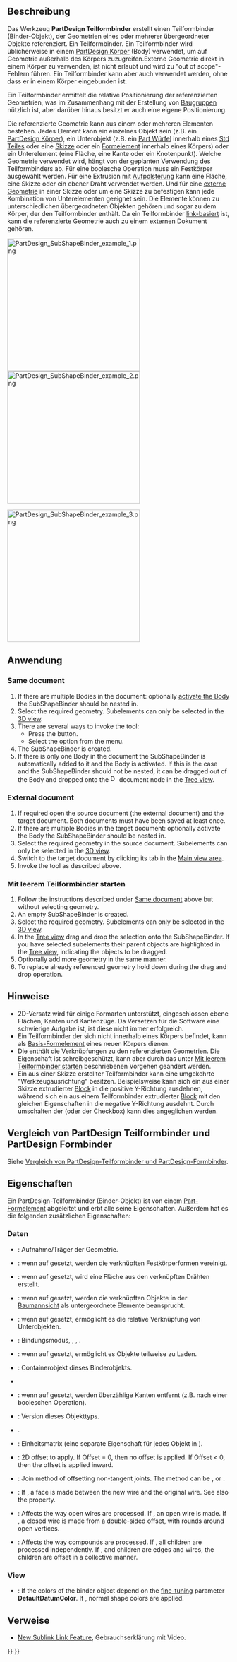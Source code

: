 <languages/>

{{Docnav/de
|[[PartDesign_ShapeBinder/de|FormBinder]]
|[[PartDesign_Clone/de|Klon]]
|[[PartDesign_Workbench/de|PartDesign]]
|IconL=PartDesign_ShapeBinder.svg
|IconR=PartDesign_Clone.svg
|IconC=Workbench_PartDesign.svg
}}

{{GuiCommand/de
|Name=PartDesign SubShapeBinder
|Name/de=PartDesign Teilformbinder
|Workbenches=[[PartDesign_Workbench/de|PartDesign]]
|MenuLocation=Part Design → Teilformbinder erstellen
|Version=0.19
|SeeAlso=[[PartDesign_Clone/de|PartDesign Klon]]
}}

<span id="Description"></span>
==Beschreibung==

Das Werkzeug '''PartDesign Teilformbinder''' erstellt einen Teilformbinder (Binder-Objekt), der Geometrien eines oder mehrerer übergeordneter Objekte referenziert. Ein Teilformbinder. Ein Teilformbinder wird üblicherweise in einem [[PartDesign_Body/de|PartDesign Körper]] (Body) verwendet, um auf Geometrie außerhalb des Körpers zuzugreifen.Externe Geometrie direkt in einem Körper zu verwenden, ist nicht erlaubt und wird zu "out of scope"-Fehlern führen. Ein Teilformbinder kann aber auch verwendet werden, ohne dass er in einem Körper eingebunden ist.

Ein Teilformbinder ermittelt die relative Positionierung der referenzierten Geometrien, was im Zusammenhang mit der Erstellung von [[Assembly/de|Baugruppen]] nützlich ist, aber darüber hinaus besitzt er auch eine eigene Positionierung.

Die referenzierte Geometrie kann aus einem oder mehreren Elementen bestehen. Jedes Element kann ein einzelnes Objekt sein (z.B. ein [[PartDesign_Body/de|PartDesign Körper]]), ein Unterobjekt (z.B. ein [[Part_Box/de|Part Würfel]] innerhalb eines [[Std_Part/de|Std Teiles]] oder eine [[PartDesign_NewSketch/de|Skizze]] oder ein [[PartDesign_Feature/de|Formelement]] innerhalb eines Körpers) oder ein Unterelement (eine Fläche, eine Kante oder ein Knotenpunkt). Welche Geometrie verwendet wird, hängt von der geplanten Verwendung des Teilformbinders ab. Für eine boolesche Operation muss ein Festkörper ausgewählt werden. Für eine Extrusion mit [[PartDesign_Pad|Aufpolsterung]] kann eine Fläche, eine Skizze oder ein ebener Draht verwendet werden. Und für eine [[Sketcher_External/de|externe Geometrie]] in einer Skizze oder um eine Skizze zu befestigen kann jede Kombination von Unterelementen geeignet sein. Die Elemente können zu unterschiedlichen übergeordneten Objekten gehören und sogar zu dem Körper, der den Teilformbinder enthält. Da ein Teilformbinder [[Std_LinkMake|link-basiert]] ist, kann die referenzierte Geometrie auch zu einem externen Dokument gehören.

[[File:PartDesign_SubShapeBinder_example_1.png|x300px]] [[File:PartDesign_SubShapeBinder_example_2.png|x300px]]
{{Caption|Links: zwei Festkörper, die in zwei separaten [[PartDesign_Body/de|Körpern]] erstellt wurden.<br> 
Rechts: zwei Teilformbinder, die Geometrien des ersten Körpers referenzieren, innerhalb des zweiten Körpers und an eine andere Position verschoben.}}

[[File:PartDesign_SubShapeBinder_example_3.png|x300px]]
{{Caption|Die beiden Teilfornbinder werden verwendet, um im zweiten Körper mit der [[PartDesign_Boolean/de|booleschen Operation]] Differenz einen Ausschnitt zu erstellen und mit [[PartDesign_Pad/de|Aufpolsterung]] einen Block hinzuzufügen.}}

<span id="Usage"></span>
==Anwendung==

=== Same document ===

# If there are multiple Bodies in the document: optionally [[PartDesign_Body#Active_status|activate the Body]] the SubShapeBinder should be nested in.
# Select the required geometry. Subelements can only be selected in the [[3D_view|3D view]].
# There are several ways to invoke the tool:
#* Press the {{Button|[[Image:PartDesign_SubShapeBinder.svg|16px]] [[PartDesign_SubShapeBinder|PartDesign SubShapeBinder]]}} button.
#* Select the {{MenuCommand|Part Design → [[Image:PartDesign_SubShapeBinder.svg|16px]] Create a sub-object(s) shape binder}} option from the menu.
# The SubShapeBinder is created.
# If there is only one Body in the document the SubShapeBinder is automatically added to it and the Body is activated. If this is the case and the SubShapeBinder should not be nested, it can be dragged out of the Body and dropped onto the [[Image:Document.svg|16px]] document node in the [[Tree_view|Tree view]].

=== External document ===

# If required open the source document (the external document) and the target document. Both documents must have been saved at least once.
# If there are multiple Bodies in the target document: optionally activate the Body the SubShapeBinder should be nested in.
# Select the required geometry in the source document. Subelements can only be selected in the [[3D_view|3D view]].
# Switch to the target document by clicking its tab in the [[Main_view_area|Main view area]].
# Invoke the tool as described above.

<span id="Start_with_empty_SubShapeBinder"></span>
===Mit leerem Teilformbinder starten===

# Follow the instructions described under [[#Same_document|Same document]] above but without selecting geometry.
# An empty SubShapeBinder is created.
# Select the required geometry. Subelements can only be selected in the [[3D_view|3D view]].
# In the [[Tree_view|Tree view]] drag and drop the selection onto the SubShapeBinder. If you have selected subelements their parent objects are highlighted in the [[Tree_view|Tree view]], indicating the objects to be dragged.
# Optionally add more geometry in the same manner.
# To replace already referenced geometry hold down {{KEY|Ctrl}} during the drag and drop operation.

<span id="Notes"></span>
==Hinweise==

* 2D-Versatz wird für einige Formarten unterstützt, eingeschlossen ebene Flächen, Kanten und Kantenzüge. Da Versetzen für die Software eine schwierige Aufgabe ist, ist diese nicht immer erfolgreich.
* Ein Teilformbinder der sich nicht innerhalb eines Körpers befindet, kann als [[PartDesign_Body/de#Basis Formelement|Basis-Formelement]] eines neuen Körpers dienen.
* Die {{PropertyData/de|Support}} enthält die Verknüpfungen zu den referenzierten Geometrien. Die Eigenschaft ist schreibgeschützt, kann aber durch das unter [[#Mit leerem Teilformbinder starten|Mit leerem Teilformbinder starten]] beschriebenen Vorgehen geändert werden.
* Ein aus einer Skizze erstellter Teilformbinder kann eine umgekehrte "Werkzeugausrichtung" besitzen. Beispielsweise kann sich ein aus einer Skizze extrudierter [[PartDesign_Pad/de|Block]] in die positive Y-Richtung ausdehnen, während sich ein aus einem Teilformbinder extrudierter [[PartDesign_Pad/de|Block]] mit den gleichen Eigenschaften in die negative Y-Richtung ausdehnt. Durch umschalten der {{PropertyData/de|Reversed}}  (oder der Checkbox) kann dies angeglichen werden.

<span id="PartDesign_SubShapeBinder_vs._PartDesign_ShapeBinder"></span>
==Vergleich von PartDesign Teilformbinder und PartDesign Formbinder==

Siehe [[PartDesign_ShapeBinder/de#Vergleich_von_PartDesign_Teilformbinder_und_PartDesign_Formbinder|Vergleich von PartDesign-Teilformbinder und PartDesign-Formbinder]].

<span id="Properties"></span>
== Eigenschaften ==

Ein PartDesign-Teilformbinder (Binder-Objekt) ist von einem [[Part_Feature/de|Part-Formelement]] abgeleitet und erbt alle seine Eigenschaften. Außerdem hat es die folgenden zusätzlichen Eigenschaften:

<span id="Data"></span>
=== Daten ===

{{TitleProperty|Base}}

* {{PropertyData/de|Support|XLinkSubList}}: Aufnahme/Träger der Geometrie.
* {{PropertyData/de|Fuse|Bool}}: wenn auf {{TRUE}} gesetzt, werden die verknüpften Festkörperformen vereinigt.
* {{PropertyData/de|Make Face|Bool}}: wenn auf {{TRUE}} gesetzt, wird eine Fläche aus den verknüpften Drähten erstellt.
* {{PropertyData/de|Claim Children|PropertyBool}}: wenn auf {{TRUE}} gesetzt, werden die verknüpften Objekte in der  [[Tree_view/de|Baumannsicht]] als untergeordnete Elemente beansprucht.
* {{PropertyData/de|Relative|Bool}}: wenn auf {{TRUE}} gesetzt, ermöglicht es die relative Verknüpfung von Unterobjekten.
* {{PropertyData/de|Bind Mode|Enumeration}}: Bindungsmodus, {{value|Synchronized}}, {{Value|Frozen}}, {{Value|Detached}}.
* {{PropertyData/de|Partial Load|Bool}}: wenn auf {{TRUE}} gesetzt, ermöglicht es Objekte teilweise zu Laden.
* {{PropertyData/de|Context|XLink|hidden}}: Containerobjekt dieses Binderobjekts.
* {{PropertyData/de|Bind Copy On Change|Enumeration}}
* {{PropertyData/de|Refine|Bool}}: wenn auf {{TRUE}} gesetzt, werden überzählige Kanten entfernt (z.B. nach einer booleschen Operation).
* {{PropertyData/de|_ Version|Integer|hidden}}: Version dieses Objekttyps.
* {{PropertyData/de|_ Copied Link|XLinkSub|hidden}}.

{{TitleProperty|Cache}}

* {{PropertyData/de|Cache_*|Matrix|hidden}}: Einheitsmatrix (eine separate Eigenschaft für jedes Objekt in {{PropertyData/de|Support}}).

{{TitleProperty|Offsetting}}

* {{PropertyData|Offset}}: 2D offset to apply. If Offset = 0, then no offset is applied. If Offset < 0, then the offset is applied inward.
* {{PropertyData|Offset Join Type}}: Join method of offsetting non-tangent joints. The method can be {{Value|Arcs}}, {{Value|Tangent}} or {{Value|Intersection}}.
* {{PropertyData|Offset Fill|Bool}}: If {{TRUE}}, a face is made between the new wire and the original wire. See also the {{PropertyData|Make Face}} property.
* {{PropertyData|Offset Open Result|Bool}}: Affects the way open wires are processed. If {{FALSE}}, an open wire is made. If {{TRUE}}, a closed wire is made from a double-sided offset, with rounds around open vertices.
* {{PropertyData|Offset Intersection|Bool}}: Affects the way compounds are processed. If {{FALSE}}, all children are processed independently. If {{TRUE}}, and children are edges and wires, the children are offset in a collective manner.

=== View ===

{{TitleProperty|Base}}

* {{PropertyView|Use Binder Style|Bool}}: If {{TRUE}} the colors of the binder object depend on the [[Fine-tuning#PartDesign_Workbench|fine-tuning]] parameter '''DefaultDatumColor'''. If {{FALSE}}, normal shape colors are applied.

<span id="Links"></span>
== Verweise ==

* [https://forum.freecadweb.org/viewtopic.php?t=41450 New Sublink Link Feature], Gebrauchserklärung mit Video.


{{Docnav/de
|[[PartDesign_ShapeBinder/de|FormBinder]]
|[[PartDesign_Clone/de|Klon]]
|[[PartDesign_Workbench/de|PartDesign]]
|IconL=PartDesign_ShapeBinder.svg
|IconR=PartDesign_Clone.svg
|IconC=Workbench_PartDesign.svg
}}

{{PartDesign_Tools_navi{{#translation:}}}}
{{Userdocnavi{{#translation:}}}}